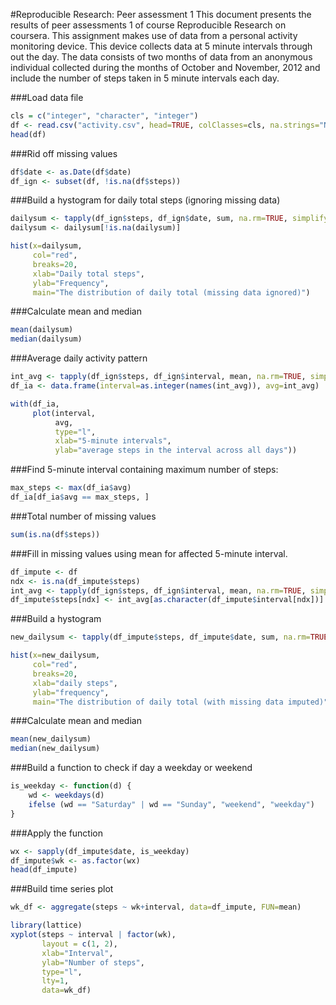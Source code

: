 #Reproducible Research: Peer assessment 1
This document presents the results of peer assessments 1 of course Reproducible Research on coursera. This assignment makes use of data from a personal activity monitoring device. This device collects data at 5 minute intervals through out the day. The data consists of two months of data from an anonymous individual collected during the months of October and November, 2012 and include the number of steps taken in 5 minute intervals each day.

###Load data file
```r
cls = c("integer", "character", "integer")
df <- read.csv("activity.csv", head=TRUE, colClasses=cls, na.strings="NA")
head(df)
```

###Rid off missing values
```r
df$date <- as.Date(df$date)
df_ign <- subset(df, !is.na(df$steps))
```

###Build a hystogram for daily total steps (ignoring missing data)
```r
dailysum <- tapply(df_ign$steps, df_ign$date, sum, na.rm=TRUE, simplify=T)
dailysum <- dailysum[!is.na(dailysum)]

hist(x=dailysum,
     col="red",
     breaks=20,
     xlab="Daily total steps",
     ylab="Frequency",
     main="The distribution of daily total (missing data ignored)")
```     
 
###Calculate mean and median
```r
mean(dailysum)
median(dailysum)
```

###Average daily activity pattern
```r
int_avg <- tapply(df_ign$steps, df_ign$interval, mean, na.rm=TRUE, simplify=T)
df_ia <- data.frame(interval=as.integer(names(int_avg)), avg=int_avg)

with(df_ia,
     plot(interval,
          avg,
          type="l",
          xlab="5-minute intervals",
          ylab="average steps in the interval across all days"))
```

###Find 5-minute interval containing maximum number of steps:
```r
max_steps <- max(df_ia$avg)
df_ia[df_ia$avg == max_steps, ]
```

###Total number of missing values
```r
sum(is.na(df$steps))
```

###Fill in missing values using mean for affected 5-minute interval.
```r
df_impute <- df
ndx <- is.na(df_impute$steps)
int_avg <- tapply(df_ign$steps, df_ign$interval, mean, na.rm=TRUE, simplify=T)
df_impute$steps[ndx] <- int_avg[as.character(df_impute$interval[ndx])]
```

###Build a hystogram
```r
new_dailysum <- tapply(df_impute$steps, df_impute$date, sum, na.rm=TRUE, simplify=T)

hist(x=new_dailysum,
     col="red",
     breaks=20,
     xlab="daily steps",
     ylab="frequency",
     main="The distribution of daily total (with missing data imputed)")
```

###Calculate mean and median
```r
mean(new_dailysum)
median(new_dailysum)
```

###Build a function to check if day a weekday or weekend
```r
is_weekday <- function(d) {
    wd <- weekdays(d)
    ifelse (wd == "Saturday" | wd == "Sunday", "weekend", "weekday")
}
```

###Apply the function
```r
wx <- sapply(df_impute$date, is_weekday)
df_impute$wk <- as.factor(wx)
head(df_impute)
```

###Build time series plot
```r
wk_df <- aggregate(steps ~ wk+interval, data=df_impute, FUN=mean)

library(lattice)
xyplot(steps ~ interval | factor(wk),
       layout = c(1, 2),
       xlab="Interval",
       ylab="Number of steps",
       type="l",
       lty=1,
       data=wk_df)
 ```      
